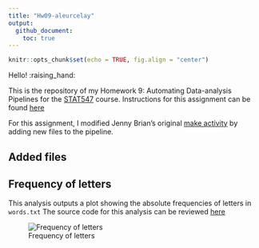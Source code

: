 ```yaml
---
title: "Hw09-aleurcelay"
output:
  github_document:
    toc: true
---
```


```r
knitr::opts_chunk$set(echo = TRUE, fig.align = "center")
```

Hello! :raising_hand:

This is the repository of my Homework 9: Automating Data-analysis Pipelines for the [STAT547](http://stat545.com) course.
Instructions for this assignment can be found [here](http://stat545.com/Classroom/assignments/hw09/hw09.html)

For this assignment, I modified Jenny Brian's original [make activity](https://github.com/STAT545-UBC/make-activity) by adding new files to the pipeline. 

## Added files


## Frequency of letters
This analysis outputs a plot showing the absolute frequencies of letters in `words.txt`
The source code for this analysis can be reviewed [here](letters_freq.R)

![Frequency of letters](./images/letters_freq.png)


